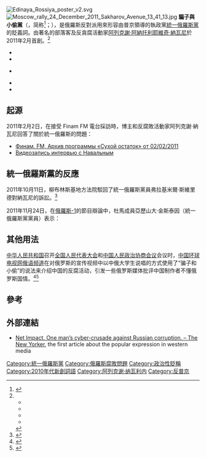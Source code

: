 {{noteTA
|1=zh-hant:阿列克謝·阿納托利耶維奇·納瓦爾尼;zh-hans:阿列克谢·阿纳托利耶维奇·纳瓦利内;zh-cn:阿列克谢·阿纳托利耶维奇·纳瓦利内;zh-hk:阿歷斯·艾拿托利耶域治·拿華利;zh-tw:阿列克謝·阿納托利耶維奇·納瓦尼;
}}
[[File:Edinaya_Rossiya_poster_v2.svg|thumb]]{{multiple image
| align = right
| image1 = Moscow meeting 5.12.11 06.JPG
| width1 = 150
| alt1 = 
| caption1 = 
| image2 = Moscow rally at the Bolotnaya square 10 Dec 2011 1.jpg
| width2 = 200
| alt2 = 
| caption2 = 
| footer = 2011年12月5日抗議活動之前，莫斯科的一張貼紙上寫著“反對騙子和小偷黨” 。2011 年 12 月 10 日在莫斯科舉行的[[2011年－2013年俄羅斯示威|反政府抗議活動]]。前方中的海報上寫有「騙子與小偷黨走開！」字樣。
}}
[[File:Moscow_rally_24_December_2011_Sakharov_Avenue_13_41_13.jpg|thumb]]
'''騙子與小偷黨'''（{{lang-ru|Партия жуликов и воров}}，简称{{lang|ru|ПЖиВ}}<ref>{{cite news|title=Большинство тех, кто голосовал против ПЖиВ, не читали Навального, не ужасались происшествию на Ленинском проспекте. У каждого из них случился какой-то свой персональный Ленинский проспект|url=http://www.novayagazeta.ru/columns/49903.html|access-date=19 July 2013|newspaper=[[Novaya_Gazeta|Novaya Gazeta]]|date=6 December 2011}}</ref>；{{lang-en|Party of crooks and thieves}}），是俄羅斯反對派用來形容由普京領導的執政黨[[統一俄羅斯黨|統一俄羅斯黨]]的貶義詞。由著名的部落客及反貪腐活動家[[阿列克謝·阿納托利耶維奇·納瓦尼|阿列克謝·阿納托利耶維奇·納瓦尼]]於2011年2月首創。<ref>
*{{cite news|title=United Russia No Longer 'Crooks and Thieves’ – Party Official|url=http://en.ria.ru/politics/20130111/178715394.html|access-date=19 July 2013|date=11 January 2013|agency=[[RIA_Novosti|RIA Novosti]]|quote=United Russia has managed to overturn the popular conception that it is the “party of crooks and thieves,” a senior ruling party official said on Friday.|archive-url=https://web.archive.org/web/20140724184230/http://en.ria.ru/politics/20130111/178715394.html|archive-date=24 July 2014|url-status=dead}}
*{{cite book|title=Waiting For Reform Under Putin and Medvedev|year=2012|publisher=Palgrave Macmillan|isbn=9781137011206|page=240|url=https://books.google.com/books?id=Iygfm9hBha0C|author=Lena Jonson, Stephen White|quote=...a phrase that rapidly gained a wide circulation.}}
*{{cite book|last=Roxburgh|first=Angus|title=The Strongman: Vladimir Putin and the Struggle for Russia|year=2013|publisher=I.B.Tauris|isbn=9781780765044|page=294|url=https://books.google.com/books?id=LoQEE98dzqkC|quote=...a slogan now recognised, I am sure, by most Russians}}
*{{cite news|last=Friedman|first=Thomas|title=The Politics of Dignity|url=https://www.nytimes.com/2012/02/01/opinion/friedman-the-politics-of-dignity.html|access-date=19 July 2013|newspaper=[[New_York_Times|New York Times]]|date=31 January 2012|author-link=Thomas Friedman|quote=now widely known as “the party of crooks and thieves”}}
</ref><ref>
*{{cite news|title=Russia election: Hundreds rally against Putin in Moscow|url=https://www.bbc.co.uk/news/world-europe-16042797|access-date=19 July 2013|date=5 December 2011|agency=[[BBC_News|BBC News]]|quote="They are a party of crooks and thieves," said popular anti-corruption blogger Alexei Navalny, who was one of those arrested in Moscow.}}
*{{cite book|last=Norris|first=Stephen M.|title=Blockbuster History in the New Russia: Movies, Memory, and Patriotism|year=2012|publisher=Indiana University Press|location=Bloomington|isbn=9780253007087|page=xi|url=https://books.google.com/books?id=6_gcmpaX7fcC&pg=PR11&dq=united+russia+%22party+of+crooks+and+thieves%22&hl=en&sa=X&ei=KqfpUZ-SEYP-4AOhmYCgBQ&ved=0CE4Q6AEwBg#v=onepage&q=united%20russia%20%22party%20of%20crooks%20and%20thieves%22&f=false}}
*{{cite news|last=Goncharenko|first=Roman|title=Alexei Navalny – the man caught in the Kremlin's crosshairs|url=http://www.dw.de/alexei-navalny-the-man-caught-in-the-kremlins-crosshairs/a-16765165|access-date=19 July 2013|date=23 April 2013|agency=[[Deutsche_Welle|Deutsche Welle]]|quote=As both a lawyer and blogger, Navalny is considered a leading critic of the Kremlin. He was the first to call United Russia – the ruling centrist party of Russian President Vladmir Putin and Prime Minister Dmitry Medvedev – the "party of crooks and thieves."}}</ref><ref>
*{{cite book|title=Russia after 2012: From Putin to Medvedev to Putin – Continuity, Change, or Revolution?|year=2013|publisher=Routledge|location=5|isbn=9781134072590|url=https://books.google.com/books?id=jbUEfD62hFcC|author=J.L. Black, Michael Johns}}
*{{cite news|title=Russian opposition activist Alexei Navalny fined for suggesting United Russia member was thief|url=https://www.telegraph.co.uk/news/worldnews/europe/russia/9312508/Russian-opposition-activist-Alexei-Navalny-fined-for-suggesting-United-Russia-member-was-thief.html|access-date=19 July 2013|newspaper=[[The_Daily_Telegraph|The Telegraph]]|date=5 June 2012|quote=The term "party of crooks and thieves" became a meme after Mr Navalny, an anti-corruption campaigner, first used it in February last year as an off the cuff remark about United Russia during a radio debate.}}</ref>


==起源==
2011年2月2日，在接受 Finam FM 電台採訪時，博主和反腐敗活動家阿列克謝·納瓦尼回答了關於統一俄羅斯的問題：<ref>
*[http://finam.fm/archive-view/3626/print/ Финам. FM, Архив программы «Сухой остаток» от 02/02/2011]
*[https://www.youtube.com/watch?v=leHWbcmd74E Видеозапись интервью с Навальным]</ref>

{{cquote|我認為統一俄羅斯黨很差。統一俄羅斯黨是腐敗的政黨，是騙子和小偷的政黨。<ref name="New Yorker"/>}}

==統一俄羅斯黨的反應==
2011年10月11日，柳布林斯基地方法院駁回了統一俄羅斯黨員弗拉基米爾·斯維里德對納瓦尼的訴訟。<ref>{{cite news|url=http://www.gazeta.ru/politics/2011/10/11_kz_3797870.shtml|script-title=ru:«Партия жуликов и воров» легализована|date=11 October 2011|agency=[[Gazeta.ru|Gazeta.ru]]|access-date=13 October 2011|archive-url=https://web.archive.org/web/20120103002254/http://www.gazeta.ru/politics/2011/10/11_kz_3797870.shtml|archive-date=3 January 2012|language=ru|url-status=dead}}</ref>

2011年11月24日，在[[俄羅斯-1|俄羅斯-1]]的節目辯論中，杜馬成員亞歷山大·金斯泰因（統一俄羅斯黨黨員）表示：

{{cquote|統一俄羅斯黨一直在工作，它致力於改變我們國家的生活水準。他們稱我們是「騙子與小偷黨」，我會回答他們作為「騙子與小偷黨」總比「殺人犯、性侵犯與小偷黨」來的好。<ref>[http://www.ura.ru/content/svrd/25-11-2011/news/1052137155.html «Партия жуликов и воров» схлестнулась в прямом эфире с «Партией убийц и насильников». Жириновский двум уральским единороссам из ФСБ: «Нам с вами срать на одном поле противно» // УРА.ru: 25.11.2011]</ref> }}

==其他用法==
[[中华人民共和国|中华人民共和国]]召开[[全国人民代表大会|全国人民代表大会]]和[[中国人民政治协商会议|中国人民政治协商会议]]会议时，[[中国环球电视网|中国环球电视网]][[中国环球电视网俄语频道|俄语频道]]在对俄罗斯的宣传视频中以中俄大学生说唱的方式使用了“骗子和小偷”的说法来介绍中国的反腐活动，引发一些俄罗斯媒体批评中国制作者不懂俄罗斯国情。<ref name="voa728">{{cite news |author1=白桦 |title=俄媒批中国大外宣低效荒谬 |url=https://www.voachinese.com/a/russian-media-criticizes-chinese-propaganda-20200728/5520763.html |accessdate=2021-04-20 |agency=美国之音 |date=2020-07-28}}</ref><ref name="ka">{{cite news |last1=Kovalev |first1=Alexey |last2=Vladislav |first2=Gorin |title=Это полный фейспалм Китай начал агрессивно продвигать себя через российские СМИ, но результат получается комичный. Оказалось, что КНР не хватает умелых пропагандистов |url=https://meduza.io/feature/2020/07/27/eto-polnyy-feyspalm |access-date=20 April 2021 |agency=Meduza |date=27 July 2020}}</ref>

==參考==
{{reflist}}

==外部連結==
* [http://www.newyorker.com/reporting/2011/04/04/110404fa_fact_ioffe Net Impact. One man’s cyber-crusade against Russian corruption. – The New Yorker], the first article about the popular expression in western media

[[Category:統一俄羅斯黨|Category:統一俄羅斯黨]]
[[Category:俄羅斯腐敗問題|Category:俄羅斯腐敗問題]]
[[Category:政治性貶稱|Category:政治性貶稱]]
[[Category:2010年代新創詞語|Category:2010年代新創詞語]]
[[Category:阿列克谢·纳瓦利内|Category:阿列克谢·纳瓦利内]]
[[Category:反普京|Category:反普京]]
